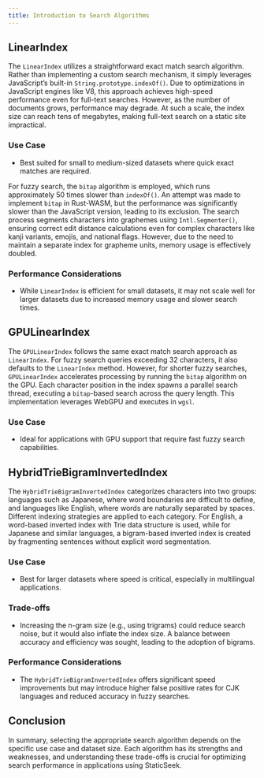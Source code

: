 ```yaml
---
title: Introduction to Search Algorithms
---
```


## LinearIndex

The `LinearIndex` utilizes a straightforward exact match search algorithm. Rather than implementing a custom search mechanism, it simply leverages JavaScript’s built-in `String.prototype.indexOf()`. Due to optimizations in JavaScript engines like V8, this approach achieves high-speed performance even for full-text searches. However, as the number of documents grows, performance may degrade. At such a scale, the index size can reach tens of megabytes, making full-text search on a static site impractical.

### Use Case
- Best suited for small to medium-sized datasets where quick exact matches are required.

For fuzzy search, the `bitap` algorithm is employed, which runs approximately 50 times slower than `indexOf()`. An attempt was made to implement `bitap` in Rust-WASM, but the performance was significantly slower than the JavaScript version, leading to its exclusion. The search process segments characters into graphemes using `Intl.Segmenter()`, ensuring correct edit distance calculations even for complex characters like kanji variants, emojis, and national flags. However, due to the need to maintain a separate index for grapheme units, memory usage is effectively doubled.

### Performance Considerations
- While `LinearIndex` is efficient for small datasets, it may not scale well for larger datasets due to increased memory usage and slower search times.

## GPULinearIndex

The `GPULinearIndex` follows the same exact match search approach as `LinearIndex`. For fuzzy search queries exceeding 32 characters, it also defaults to the `LinearIndex` method. However, for shorter fuzzy searches, `GPULinearIndex` accelerates processing by running the `bitap` algorithm on the GPU. Each character position in the index spawns a parallel search thread, executing a `bitap`-based search across the query length. This implementation leverages WebGPU and executes in `wgsl`.

### Use Case
- Ideal for applications with GPU support that require fast fuzzy search capabilities.

## HybridTrieBigramInvertedIndex

The `HybridTrieBigramInvertedIndex` categorizes characters into two groups: languages such as Japanese, where word boundaries are difficult to define, and languages like English, where words are naturally separated by spaces. Different indexing strategies are applied to each category. For English, a word-based inverted index with Trie data structure is used, while for Japanese and similar languages, a bigram-based inverted index is created by fragmenting sentences without explicit word segmentation.

### Use Case
- Best for larger datasets where speed is critical, especially in multilingual applications.

### Trade-offs
- Increasing the n-gram size (e.g., using trigrams) could reduce search noise, but it would also inflate the index size. A balance between accuracy and efficiency was sought, leading to the adoption of bigrams.

### Performance Considerations
- The `HybridTrieBigramInvertedIndex` offers significant speed improvements but may introduce higher false positive rates for CJK languages and reduced accuracy in fuzzy searches.

## Conclusion

In summary, selecting the appropriate search algorithm depends on the specific use case and dataset size. Each algorithm has its strengths and weaknesses, and understanding these trade-offs is crucial for optimizing search performance in applications using StaticSeek.
